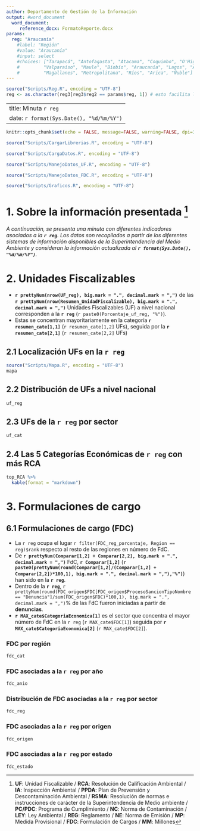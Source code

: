 ---
author: Departamento de Gestión de la Información
output: #word_document
  word_document:
     reference_docx: FormatoReporte.docx
params:
  reg: "Araucanía" 
    #label: "Región"
    #value: "Araucanía" 
    #input: select
    #choices: ["Tarapacá", "Antofagasta", "Atacama", "Coquimbo", "O'Higgins", 
    #         "Valparaíso", "Maule", "Biobío", "Araucanía", "Lagos", "Aysén", 
    #         "Magallanes", "Metropolitana", "Ríos", "Arica", "Ñuble"]
---

```{r Definir Regiones, include=FALSE}
source("Scripts/Reg.R", encoding = "UTF-8")
reg <- as.character(reg3[reg3$reg2 == params$reg, 1]) # esto facilita la impresión masiva de reportes
```

---
title: Minuta `r reg`
date: `r format(Sys.Date(), "%d/%m/%Y")`
---

```{r opciones de cada chunk, echo=FALSE}
knitr::opts_chunk$set(echo = FALSE, message=FALSE, warning=FALSE, dpi=300)
```

```{r Librerías y conexión, include = FALSE}
source("Scripts/CargarLibrerias.R", encoding = "UTF-8")
```

```{r Cargar Datos}
source("Scripts/CargaDatos.R", encoding = "UTF-8")
```

```{r Datos: UF}
source("Scripts/ManejoDatos_UF.R", encoding = "UTF-8")
```

```{r Datos: FDC}
source("Scripts/ManejoDatos_FDC.R", encoding = "UTF-8")
```

```{r Gráficos}
source("Scripts/Graficos.R", encoding = "UTF-8")
```

# 1. Sobre la información presentada [^1]

###### A continuación, se presenta una minuta con diferentes indicadores asociados a la **`r reg`**. Los datos son recopilados a partir de los diferentes sistemas de información disponibles de la Superintendencia del Medio Ambiente y consideran la información actualizada al **`r format(Sys.Date(), "%d/%m/%Y")`**. 

[^1]: **UF**: Unidad Fiscalizable / **RCA**: Resolución de Calificación Ambiental / **IA**: Inspección Ambiental / **PPDA**: Plan de Prevensión y Descontaminación Ambiental / **RSMA**: Resolución de normas e instrucciones de carácter de la Superintendencia de Medio ambiente / **PC/PDC**: Programa de Cumplimiento / **NC**: Norma de Contaminación / **LEY**: Ley Ambiental / **REG**: Reglamento / **NE**: Norma de Emisión / **MP**: Medida Provisional / **FDC**: Formulación de Cargos / **MM**: Millones


# 2. Unidades Fiscalizables

- **`r prettyNum(nrow(UF_reg), big.mark = ".", decimal.mark = ",")`** de las **`r prettyNum(nrow(Resumen_UnidadFiscalizable), big.mark = ".", decimal.mark = ",")`** Unidades Fiscalizables (UF) a nivel nacional corresponden a la **`r reg`** (`r paste0(Porcentaje_uf_reg, "%")`).
- Estas se concentran mayoritariamente en la categoría **`r resumen_cate[1,1]`** (`r resumen_cate[1,2]` UFs), seguida por la **`r resumen_cate[2,1]`** (`r resumen_cate[2,2]` UFs)

## 2.1 Localización UFs en la `r reg`

```{r Mapa UFs, fig.width=3.7, fig.height=3.35, fig.align="center"}
source("Scripts/Mapa.R", encoding = "UTF-8")
mapa
```

## 2.2 Distribución de UFs a nivel nacional

```{r Gráfico: UFs por región, fig.width=6, fig.height=3, fig.align="center"}
uf_reg
```

## 2.3 UFs de la `r reg` por sector

```{r Gráfico: UFs por categoría económica, fig.width=6, fig.height=2.8, fig.align="center"}
uf_cat
```

## 2.4 Las 5 Categorías Económicas de `r reg` con más RCA

```{r Gráfico: top 5 UF RCA, fig.width=6, fig.height=3, fig.align="center"}
top_RCA %>% 
  kable(format = "markdown") 
```

# 3. Formulaciones de cargo

## 6.1 Formulaciones de cargo (FDC)

* La `r reg` ocupa el lugar `r filter(FDC_reg_porcentaje, Region == reg)$rank` respecto al resto de las regiones en número de FdC.
* De **`r prettyNum(Comparar[1,2] + Comparar[2,2], big.mark = ".", decimal.mark = ",")`** FdC, **`r Comparar[1,2]`** (**`r paste0(prettyNum(round(Comparar[1,2]/(Comparar[1,2] + Comparar[2,2])*100,1), big.mark = ".", decimal.mark = ","),"%")`**) han sido en la **`r reg`**. 
* Dentro de la **`r reg`**, `r prettyNum(round(FDC_origen$FDC[FDC_origen$ProcesoSancionTipoNombre == "Denuncia"]/sum(FDC_origen$FDC)*100,1), big.mark = ".", decimal.mark = ",")`% de las FdC fueron iniciadas a partir de **denuncias**.
* **`r MAX_cate$CategoriaEconomica[1]`** es el sector que concentra el mayor número de FdC en la `r reg` (`r MAX_cate$FDC[1]`) seguida por **`r MAX_cate$CategoriaEconomica[2]`** (`r MAX_cate$FDC[2]`).

### FDC por región

```{r Gráfico: FDC categoría, fig.width=7, fig.height=3.2, fig.align="center"}
fdc_cat
```

### FDC asociadas a la `r reg` por año

```{r Gráfico: FDC Año, fig.width=4.8, fig.height=2, fig.align="center"}
fdc_anio
```

### Distribución de FDC asociadas a la `r reg` por sector

```{r Gráfico FDC región, fig.width=6, fig.height=3, fig.align="center"}
fdc_reg
```

### FDC asociadas a la `r reg` por origen

```{r Gráfico FDC Origen, fig.width=3.3, fig.height=2.2, fig.align="center"}
fdc_origen
```

### FDC asociadas a la `r reg` por estado

```{r Gráfico FDC Estado, fig.width=3.3, fig.height=2.2, fig.align="center"}
fdc_estado
```